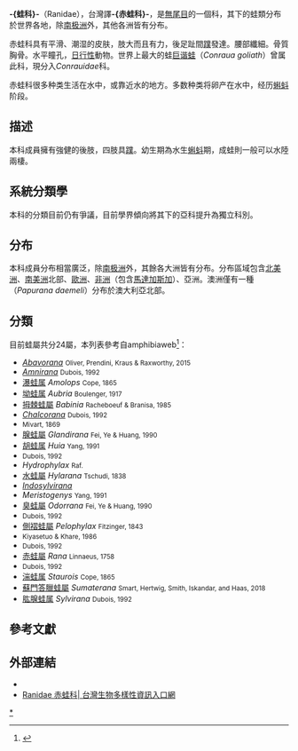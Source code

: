 {{NoteTA|G1 = LS}}
{{Automatic taxobox
| name = 蛙科
| image = RanaRidibundaFemale.jpg
| image_width = 250px
| image_caption = [[湖蛙|湖蛙]] - ''Pelophylax ridibundus''
| taxon = Ranidae
| authority = [[康斯坦丁·萨米埃尔·拉菲内克-施马尔茨|Rafinesque]], 1814
}}

'''-{蛙科}-'''（Ranidae），台灣譯'''-{赤蛙科}-'''，是[[無尾目|無尾目]]的一個科，其下的蛙類分布於世界各地，除[[南极洲|南极洲]]外，其他各洲皆有分布。

赤蛙科具有平滑、潮湿的皮肤，肢大而且有力，後足趾間[[蹼|蹼]]發達。腰部纖細。骨質胸骨。水平瞳孔，[[日行性|日行性]]動物。世界上最大的蛙[[巨谐蛙|巨谐蛙]]（''Conraua goliath''）曾属此科，現分入''Conrauidae''科。

赤蛙科很多种类生活在水中，或靠近水的地方。多数种类将卵产在水中，经历[[蝌蚪|蝌蚪]]阶段。

== 描述 ==
本科成員擁有強健的後肢，四肢具[[蹼|蹼]]。幼生期為水生[[蝌蚪|蝌蚪]]期，成蛙則一般可以水陸兩棲。

== 系統分類學 ==
本科的分類目前仍有爭議，目前學界傾向將其下的亞科提升為獨立科別。

== 分布 ==
本科成員分布相當廣泛，除[[南极洲|南极洲]]外，其餘各大洲皆有分布。分布區域包含[[北美洲|北美洲]]、[[南美洲|南美洲]]北部、[[歐洲|歐洲]]、[[非洲|非洲]]（包含[[馬達加斯加|馬達加斯加]]）、亞洲。澳洲僅有一種{{Le|澳洲木蛙|Papurana daemeli}}（''Papurana daemeli''）分布於澳大利亞北部。

== 分類 ==
目前蛙屬共分24屬，本列表參考自amphibiaweb<ref>{{Cite web|url=https://amphibiaweb.org/lists/Ranidae.shtml|title=AmphibiaWeb - Ranidae|accessdate=2018-12-27|work=amphibiaweb.org|archive-date=2020-09-23|archive-url=https://web.archive.org/web/20200923101937/https://amphibiaweb.org/lists/Ranidae.shtml|dead-url=no}}</ref>：

*''[[Abavorana|Abavorana]]''  <small>Oliver, Prendini, Kraus & Raxworthy, 2015</small>
*''[[Amnirana|Amnirana]]'' <small>Dubois, 1992</small>
*[[瀑蛙属|瀑蛙属]] ''Amolops'' <small>Cope, 1865</small>
*[[坳蛙属|坳蛙属]] ''Aubria'' <small>Boulenger, 1917</small>
*[[拇棘蛙屬|拇棘蛙屬]] ''Babinia'' <small>Racheboeuf & Branisa, 1985</small>
*''[[Chalcorana|Chalcorana]]'' <small>Dubois, 1992</small>
*''{{tsl|en|Clinotarsus||Clinotarsus}}'' <small>Mivart, 1869</small>
*[[腺蛙屬|腺蛙屬]] ''Glandirana'' <small>Fei, Ye & Huang, 1990</small>
*[[胡蛙属|胡蛙属]] ''Huia'' <small>Yang, 1991</small>
*''{{tsl|en|Humerana||Humerana}}''  <small>Dubois, 1992</small>
*''Hydrophylax''  <small>Raf.</small>
*[[水蛙屬|水蛙屬]] ''Hylarana'' <small>Tschudi, 1838</small>
*''[[Indosylvirana|Indosylvirana]]'' 
*''Meristogenys'' <small>Yang, 1991</small>
*[[臭蛙屬|臭蛙屬]] ''Odorrana'' <small>Fei, Ye & Huang, 1990</small>
*''{{tsl|en|Papurana||Papurana}}'' <small>Dubois, 1992</small>
*[[側褶蛙屬|側褶蛙屬]] ''Pelophylax''  <small>Fitzinger, 1843</small>
*''{{tsl|en|Pterorana||Pterorana}}'' <small>Kiyasetuo & Khare, 1986</small>
*''{{tsl|en|Pulchrana||Pulchrana}}'' <small>Dubois, 1992</small>
*[[蛙属|赤蛙屬]] ''Rana'' <small>Linnaeus, 1758</small>
*''{{tsl|en|Sanguirana||Sanguirana}}'' <small>Dubois, 1992</small>
*[[湍蛙属|湍蛙属]] ''Staurois'' <small>Cope, 1865</small>
*[[蘇門答臘蛙屬|蘇門答臘蛙屬]] ''Sumaterana''  <small>Smart, Hertwig, Smith, Iskandar, and Haas, 2018</small>
*[[肱腺蛙属|肱腺蛙属]] ''Sylvirana'' <small>Dubois, 1992</small>

== 參考文獻 ==
{{reflist}}

==外部連結==
* {{ITIS|ID=173433 |taxon=Ranidae |downloaded=2008年2月24日}}
* [http://taibif.tw/zh/catalogue_of_life/page/23d0-e405-de91-67c5-5186-a908-dbe9-fef5 Ranidae 赤蛙科| 台灣生物多樣性資訊入口網] {{Wayback|url=http://taibif.tw/zh/catalogue_of_life/page/23d0-e405-de91-67c5-5186-a908-dbe9-fef5 |date=20200811042442 }}
{{無尾目}}
{{Taxonbar|from=Q6408}}

[[Category:蛙科|*]]